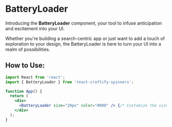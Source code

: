 
<Meta title="Spinners/BatteryLoader" component={BatteryLoader} />

# BatteryLoader

Introducing the **BatteryLoader** component, your tool to infuse anticipation and excitement into your UI.  

Whether you're building a search-centric app or just want to add a touch of exploration to your design, the BatteryLoader is here to turn your UI into a realm of possibilities.

## How to Use:

```jsx
import React from 'react';
import { BatteryLoader } from 'react-craftify-spinners';

function App() {
  return (
    <div>
      <BatteryLoader size="20px" color="#000" /> {/* Customize the size and color as needed */}
    </div>
  );
}
```